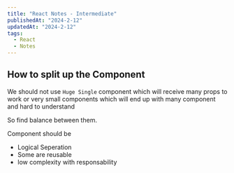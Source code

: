 ```yaml
---
title: "React Notes - Intermediate"
publishedAt: "2024-2-12"
updatedAt: "2024-2-12"
tags:
  - React
  - Notes
---
```


## How to split up the Component

We should not use `Huge Single` component which will receive many props to work or very small components 
which will end up with many component and hard to understand

So find balance between them.

Component should be

- Logical Seperation
- Some are reusable
- low complexity with responsability
